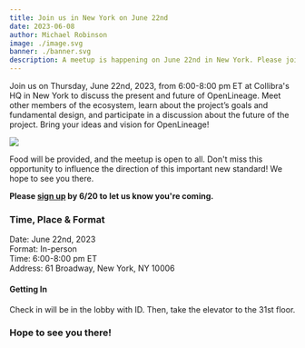 ```yaml
---
title: Join us in New York on June 22nd
date: 2023-06-08
author: Michael Robinson
image: ./image.svg
banner: ./banner.svg
description: A meetup is happening on June 22nd in New York. Please join us!
---
```


Join us on Thursday, June 22nd, 2023, from 6:00-8:00 pm ET at Collibra's HQ in New York 
to discuss the present and future of OpenLineage. Meet other members of the 
ecosystem, learn about the project’s goals and fundamental design, and 
participate in a discussion about the future of the project. Bring your ideas 
and vision for OpenLineage!

![](./banner.svg#banner)

<!--truncate-->

Food will be provided, and the meetup is open to all. Don't miss this opportunity 
to influence the direction of this important new standard! We hope to see you 
there. 

**Please [sign up](https://www.meetup.com/data-lineage-meetup/events/294065396/) 
by 6/20 to let us know you're coming.**

### Time, Place & Format

Date: June 22nd, 2023  
Format: In-person  
Time: 6:00-8:00 pm ET  
Address: 61 Broadway, New York, NY 10006

#### Getting In 
Check in will be in the lobby with ID. Then, take the elevator to the 31st floor.

### Hope to see you there!